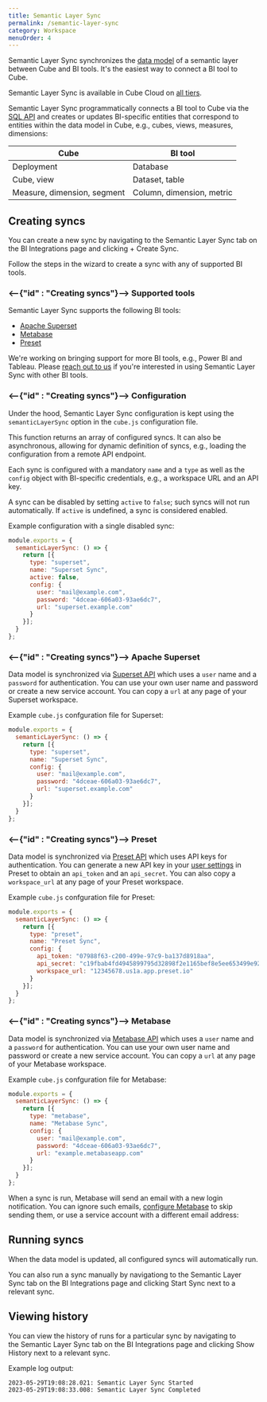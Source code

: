 ```yaml
---
title: Semantic Layer Sync
permalink: /semantic-layer-sync
category: Workspace
menuOrder: 4
---
```


Semantic Layer Sync synchronizes the [data model][ref-data-model]
of a semantic layer between Cube and BI tools. It's the easiest way to
connect a BI tool to Cube.

<SuccessBox>

Semantic Layer Sync is available in Cube Cloud on
[all tiers](https://cube.dev/pricing).

</SuccessBox>

Semantic Layer Sync programmatically connects a BI tool to Cube via the
[SQL API][ref-sql-api] and creates or updates BI-specific entities that correspond to
entities within the data model in Cube, e.g., cubes, views, measures, dimensions:

| Cube                        | BI tool                   |
| --------------------------- | ------------------------- |
| Deployment                  | Database                  |
| Cube, view                  | Dataset, table            |
| Measure, dimension, segment | Column, dimension, metric |

## Creating syncs

You can create a new sync by navigating to
the&nbsp;<Btn>Semantic Layer Sync</Btn> tab on
the&nbsp;<Btn>BI Integrations</Btn> page and
clicking&nbsp;<Btn>+ Create Sync</Btn>.

<!-- TODO: add screenshot -->

Follow the steps in the wizard to create a sync with any of supported BI tools.

### <--{"id" : "Creating syncs"}--> Supported tools

Semantic Layer Sync supports the following BI tools:

* [Apache Superset](#creating-syncs-apache-superset)
* [Metabase](#creating-syncs-metabase)
* [Preset](#creating-syncs-preset)

<InfoBox>

We're working on bringing support for more BI tools, e.g., Power BI and
Tableau. Please [reach out to us](https://forms.gle/eEit9Pa7ZXSoFxb86) if
you're interested in using Semantic Layer Sync with other BI tools.

</InfoBox>

### <--{"id" : "Creating syncs"}--> Configuration

Under the hood, Semantic Layer Sync configuration is kept using the
`semanticLayerSync` option in the `cube.js` configuration file.

This function returns an array of configured syncs. It can also be
asynchronous, allowing for dynamic definition of syncs, e.g., loading the
configuration from a remote API endpoint.

Each sync is configured with a mandatory `name` and a `type` as well as the
`config` object with BI-specific credentials, e.g., a workspace URL and an
API key.

A sync can be disabled by setting `active` to `false`; such syncs will not
run automatically. If `active` is undefined, a sync is considered enabled.

Example configuration with a single disabled sync:

```javascript
module.exports = {
  semanticLayerSync: () => {
    return [{
      type: "superset",
      name: "Superset Sync",
      active: false,
      config: {
        user: "mail@example.com",
        password: "4dceae-606a03-93ae6dc7",
        url: "superset.example.com"
      }
    }];
  }
};
```

### <--{"id" : "Creating syncs"}--> Apache Superset

Data model is synchronized via [Superset API][superset-api] which uses a
`user` name and a `password` for authentication. You can use your own user
name and password or create a new service account. You can copy a `url` at
any page of your Superset workspace.

Example `cube.js` confguration file for Superset:

```javascript
module.exports = {
  semanticLayerSync: () => {
    return [{
      type: "superset",
      name: "Superset Sync",
      config: {
        user: "mail@example.com",
        password: "4dceae-606a03-93ae6dc7",
        url: "superset.example.com"
      }
    }];
  }
};
```

### <--{"id" : "Creating syncs"}--> Preset

Data model is synchronized via [Preset API][preset-api] which uses API keys
for authentication. You can generate a new API key in your
[user settings][preset-user-settings] in Preset to obtain an `api_token` and
an `api_secret`. You can also copy a `workspace_url` at any page of your
Preset workspace.

Example `cube.js` confguration file for Preset:

```javascript
module.exports = {
  semanticLayerSync: () => {
    return [{
      type: "preset",
      name: "Preset Sync",
      config: {
        api_token: "07988f63-c200-499e-97c9-ba137d8918aa",
        api_secret: "c19fbab4fd4945899795d32898f2e1165bef8e5ee653499e92f083b3d088aecb",
        workspace_url: "12345678.us1a.app.preset.io"
      }
    }];
  }
};
```

### <--{"id" : "Creating syncs"}--> Metabase

Data model is synchronized via [Metabase API][metabase-api] which uses a
`user` name and a `password` for authentication. You can use your own user
name and password or create a new service account. You can copy a `url` at
any page of your Metabase workspace. 

Example `cube.js` confguration file for Metabase:

```javascript
module.exports = {
  semanticLayerSync: () => {
    return [{
      type: "metabase",
      name: "Metabase Sync",
      config: {
        user: "mail@example.com",
        password: "4dceae-606a03-93ae6dc7",
        url: "example.metabaseapp.com"
      }
    }];
  }
};
```

When a sync is run, Metabase will send an email with a new login
notification. You can ignore such emails,
[configure Metabase][metabase-skip-emails] to skip sending them, or use a
service account with a different email address:

<Screenshot src="https://ucarecdn.com/2e7ac466-73a5-4dd6-9c85-ed98d9df8979/"/>

## Running syncs

When the data model is updated, all configured syncs will automatically run.

You can also run a sync manually by navigationg to
the&nbsp;<Btn>Semantic Layer Sync</Btn> tab on
the&nbsp;<Btn>BI Integrations</Btn> page and
clicking&nbsp;<Btn>Start Sync</Btn> next to a relevant sync.

<!-- TODO: add screenshot -->

## Viewing history

You can view the history of runs for a particular sync by navigating to
the&nbsp;<Btn>Semantic Layer Sync</Btn> tab on
the&nbsp;<Btn>BI Integrations</Btn> page and
clicking&nbsp;<Btn>Show History</Btn>  next to a relevant sync.

<!-- TODO: add screenshot -->

Example log output:

```
2023-05-29T19:08:28.021: Semantic Layer Sync Started
2023-05-29T19:08:33.008: Semantic Layer Sync Completed
```

[ref-data-model]: /schema/getting-started
[ref-sql-api]: /backend/sql
[ref-config-sls]: /config#options-reference-semantic-layer-sync
[ref-workspace-sls]: /workspace/bi-integrations
[preset-api]: https://api-docs.preset.io
[preset-user-settings]: https://manage.app.preset.io/app/user
[superset-api]: https://superset.apache.org/docs/api/
[metabase-api]: https://www.metabase.com/learn/administration/metabase-api#authenticate-your-requests-with-a-session-token
[metabase-skip-emails]: https://www.metabase.com/docs/latest/configuring-metabase/environment-variables#mb_send_email_on_first_login_from_new_device